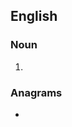 ==English==

===Noun===
{{head|en|noun form}}

# {{plural of|en|quitter}}

===Anagrams===
* {{anagrams|en|a=eiqrsttu|squitter}}
